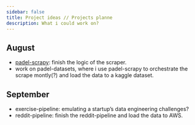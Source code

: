 ```yaml
---
sidebar: false
title: Project ideas // Projects planne
description: What i could work on?
---
```



## August

- [padel-scrapy](https://github.com/manuelandersen/padel-scrapy): finish the logic of the scraper.
- work on padel-datasets, where i use padel-scrapy to orchestrate the scrape montly(?) and load the data to 
a kaggle dataset.

## September

- exercise-pipeline: emulating a startup's data engineering challenges?
- reddit-pipeline: finish the reddit-pipeline and load the data to AWS.